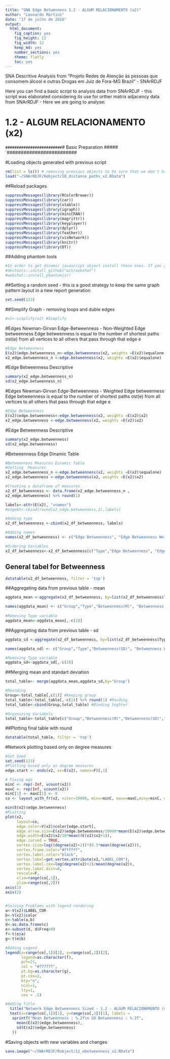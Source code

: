 ```yaml
---
title: "SNA Edge Betwenness 1.2 - ALGUM RELACIONAMENTO (x2)"
author: "Leonardo Martins"
date: "17 de julho de 2016"
output: 
  html_document: 
    fig_caption: yes
    fig_height: 12
    fig_width: 12
    keep_md: yes
    number_sections: yes
    theme: flatly
    toc: yes
---
```

SNA Descritive Analysis from "Projeto Redes de Atenção às pessoas que consomem álcool e outras Drogas em Juiz de Fora-MG   Brazil"  - SNArRDJF

Here you can find a basic script to analysis data from SNArRDJF - this script was elaborated considering its use for orther matrix adjacency data from SNArRDJF - Here we are going to analyse:

# 1.2 - ALGUM RELACIONAMENTO (x2)

`#########################
`# Basic Preparation #####
`#########################

#Loading objects generated with previous script 
```r
rm(list = ls()) # removing previous objects to be sure that we don't have objects conflicts name
load("~/SNArRDJF/Robject/10_distance_paths_x2.RData")
```
##Reload packages
```r
suppressMessages(library(RColorBrewer))
suppressMessages(library(car))
suppressMessages(library(xtable))
suppressMessages(library(igraph))
suppressMessages(library(miniCRAN))
suppressMessages(library(magrittr))
suppressMessages(library(keyplayer))
suppressMessages(library(dplyr))
suppressMessages(library(feather))
suppressMessages(library(visNetwork))
suppressMessages(library(knitr))
suppressMessages(library(DT))
```
##Adding phantom tools
```r
#In order to get dinamic javascript object install those ones. If you get problems installing go to Stackoverflow.com and type your error to discover what to do. In some cases the libraries need to be intalled in outside R libs.
#devtools::install_github("wch/webshot")
#webshot::install_phantomjs()
```
##Setting a random seed - this is a good strategy to keep the same graph pattern layout in a new report generation
```r
set.seed(123)
```

##Simplify Graph - removing loops and duble edges 
```r
#x2<-simplify(x2) #Simplify
```

#Edges Newman-Girvan Edge-Betweenness - Non-Weighted
Edge betweenness Edge betweenness is equal to the number of shortest paths σst(e) from all vertices to all others that pass through that edge e
```r
#Edge Betweenness
E(x2)$edge.betweenness_n<-edge.betweenness(x2, weights =E(x2)$equalone)
x2_edge.betweenness_n <-edge.betweenness(x2, weights =E(x2)$equalone)
```
#Edge Betweenness Descriptive
```r
summary(x2_edge.betweenness_n)
sd(x2_edge.betweenness_n)
```

#Edges Newman-Girvan Edge-Betweenness - Weighted
Edge betweenness Edge betweenness is equal to the number of shortest paths σst(e) from all vertices to all others that pass through that edge e
```r
#Edge Betweenness
E(x2)$edge.betweenness<-edge.betweenness(x2, weights =E(x2)$x2)
x2_edge.betweenness <-edge.betweenness(x2, weights =E(x2)$x2)
```
#Edge Betweenness Descriptive
```r
summary(x2_edge.betweenness)
sd(x2_edge.betweenness)
```

#Betweenness Edge Dinamic Table
```r
#Betweenness Measures Dinamic Table
#Getting  Measures
x2_edge.betweenness_n <-edge.betweenness(x2, weights =E(x2)$equalone)
x2_edge.betweenness <-edge.betweenness(x2, weights =E(x2)$x2)

#Creating a dataframe of measures
x2_df_betweenness <- data.frame(x2_edge.betweenness_n ,
x2_edge.betweenness) %>% round(1)

labels<-attr(E(x2), "vnames")
#edgebt<-cbind(round(x2_edge.betweenness,2),labels)

#Adding type
x2_df_betweenness <-cbind(x2_df_betweenness, labels)

#Adding names
names(x2_df_betweenness) <- c("Edge Betweenness", "Edge Betweenness Weighted", "Type")

#Ordering Variables
x2_df_betweenness<-x2_df_betweenness[c("Type","Edge Betweenness", "Edge Betweenness Weighted")]
```
## General tabel for Betweenness
```r
datatable(x2_df_betweenness, filter = 'top')
```
##Aggregating data from previous table - mean
```r
aggdata_mean <-aggregate(x2_df_betweenness, by=list(x2_df_betweenness$Type), FUN=mean, na.rm=TRUE)

names(aggdata_mean) <- c("Group","Type","Betweenness(M)", "Betweenness Weighted(M)")
  
#Removing Type variable
aggdata_mean<-aggdata_mean[,-c(2)]
```
##Aggregating data from previous table - sd
```r
aggdata_sd <-aggregate(x2_df_betweenness, by=list(x2_df_betweenness$Type), FUN=sd, na.rm=TRUE) 

names(aggdata_sd) <- c("Group","Type","Betweenness(SD)", "Betweenness Weighted(SD)")

#Removing Type variable
aggdata_sd<-aggdata_sd[,-c(2)]
```
##Merging mean and standart deviation
```r
total_table<- merge(aggdata_mean,aggdata_sd,by="Group")

#Rounding
Group<-total_table[,c(1)] #Keeping group
total_table<-total_table[,-c(1)] %>% round(1) #Rouding
total_table<-cbind(Group,total_table) #Binding toghter

#Organizing Variabels
total_table<-total_table[c("Group","Betweenness(M)","Betweenness(SD)","Betweenness Weighted(M)", "Betweenness Weighted(SD)")]
```
##Plotting final table with round
```r
datatable(total_table, filter = 'top')
```

#Network plotting based only on degree measures 
```r
#Set Seed
set.seed(123)
#Plotting based only on degree measures 
edge.start <- ends(x2, es=E(x2), names=F)[,1]

# Fixing ego
minC <- rep(-Inf, vcount(x2))
maxC <- rep(Inf, vcount(x2))
minC[1] <- maxC[1] <- 0
co <- layout_with_fr(x2, niter=10000, minx=minC, maxx=maxC,miny=minC, maxy=maxC, weights =E(x2)$edge.betweenness)

min(E(x2)$edge.betweenness)
#PLotting
plot(x2, 
     layout=co,
     edge.color=V(x2)$color[edge.start],
     edge.arrow.size=E(x2)$edge.betweenness/10000*mean(E(x2)$edge.betweenness+1),
     edge.width=E(x2)$x2/10*mean((E(x2)$x2+1)),
     edge.curved = TRUE,
     vertex.size=log((degree(x2)+2))*(0.5*mean(degree(x2))),
     vertex.frame.color="#ffffff",
     vertex.label.color="black",
     vertex.label=get.vertex.attribute(x2,"LABEL_COR"),
     vertex.label.cex=log(degree(x2)+2)/mean(degree(x2)),
     vertex.label.dist=0,
     rescale=F,
     xlim=range(co[,1]), 
     ylim=range(co[,2]))
axis(1)
axis(2)


#Solving Problems with legend rendering 
a<-V(x2)$LABEL_COR
b<-V(x2)$color
c<-table(a,b)
d<-as.data.frame(c)
e<-subset(d, d$Freq>0)
f<-t(e$a)
g<-t(e$b)

#Adding Legend
legend(x=range(co[,1])[2], y=range(co[,2])[2],
       legend=as.character(f),
       pch=21,
       col = "#777777", 
       pt.bg=as.character(g),
       pt.cex=2,
       bty="n", 
       ncol=1,
       lty=1,
       cex = .5)

#Adding Title
  title("Network Edge Betweenness Sized - 1.2 - ALGUM RELACIONAMENTO (x2)", sub = "Source: from authors ", cex = .5)
  text(x=range(co[,1])[1], y=range(co[,2])[1], labels = 
   sprintf("Mean Betweenness : %.2f\n SD Betweenness : %.2f",
     mean(E(x2)$edge.betweenness), 
     sd(E(x2)$edge.betweenness)
   ))
```


#Saving objects with new variables and changes
```r
save.image("~/SNArRDJF/Robject/11_ebetweenness_x2.RData") 
```

